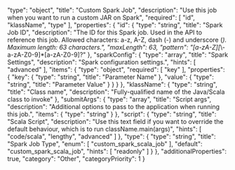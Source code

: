   "type": "object",
  "title": "Custom Spark Job",
  "description": "Use this job when you want to run a custom JAR on Spark",
  "required": [
    "id",
    "klassName",
    "type"
  ],
  "properties": {
    "id": {
      "type": "string",
      "title": "Spark Job ID",
      "description": "The ID for this Spark job. Used in the API to reference this job. Allowed characters: a-z, A-Z, dash (-) and underscore (_). Maximum length: 63 characters.",
      "maxLength": 63,
      "pattern": "[a-zA-Z][_\\-a-zA-Z0-9]*[a-zA-Z0-9]?"
    },
    "sparkConfig": {
      "type": "array",
      "title": "Spark Settings",
      "description": "Spark configuration settings.",
      "hints": [
        "advanced"
      ],
      "items": {
        "type": "object",
        "required": [
          "key"
        ],
        "properties": {
          "key": {
            "type": "string",
            "title": "Parameter Name"
          },
          "value": {
            "type": "string",
            "title": "Parameter Value"
          }
        }
      }
    },
    "klassName": {
      "type": "string",
      "title": "Class name",
      "description": "Fully-qualified name of the Java/Scala class to invoke"
    },
    "submitArgs": {
      "type": "array",
      "title": "Script args",
      "description": "Additional options to pass to the application when running this job.",
      "items": {
        "type": "string"
      }
    },
    "script": {
      "type": "string",
      "title": "Scala Script",
      "description": "Use this text field if you want to override the default behaviour, which is to run className.main(args)",
      "hints": [
        "code/scala",
        "lengthy",
        "advanced"
      ]
    },
    "type": {
      "type": "string",
      "title": "Spark Job Type",
      "enum": [
        "custom_spark_scala_job"
      ],
      "default": "custom_spark_scala_job",
      "hints": [
        "readonly"
      ]
    }
  },
  "additionalProperties": true,
  "category": "Other",
  "categoryPriority": 1
}
